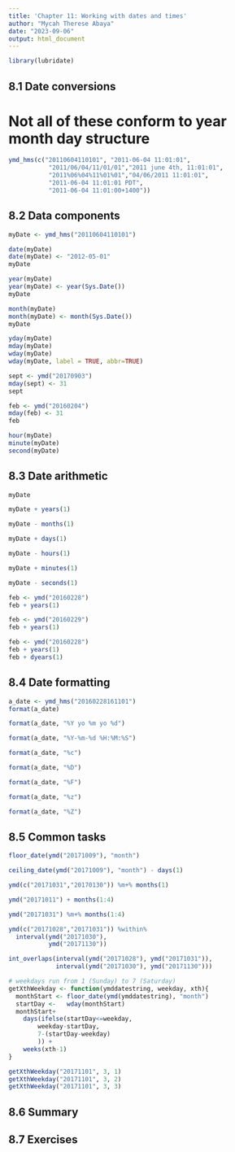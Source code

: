 ---
title: 'Chapter 11: Working with dates and times'
author: "Mycah Therese Abaya"
date: "2023-09-06"
output: html_document
---

```{r}
library(lubridate)
```

## 8.1 Date conversions

# Not all of these conform to year month day structure

```{r}
ymd_hms(c("20110604110101", "2011-06-04 11:01:01",
           "2011/06/04/11/01/01","2011 june 4th, 11:01:01",
           "2011%06%04%11%01%01","04/06/2011 11:01:01",
           "2011-06-04 11:01:01 PDT",
           "2011-06-04 11:01:00+1400"))
```

## 8.2 Data components

```{r}
myDate <- ymd_hms("20110604110101")
```

```{r}
date(myDate)
date(myDate) <- "2012-05-01"
myDate
```

```{r}
year(myDate)
year(myDate) <- year(Sys.Date())
myDate
```

```{r}
month(myDate)
month(myDate) <- month(Sys.Date())
myDate
```

```{r}
yday(myDate)
mday(myDate)
wday(myDate)
wday(myDate, label = TRUE, abbr=TRUE)
```

```{r}
sept <- ymd("20170903")
mday(sept) <- 31
sept

feb <- ymd("20160204")
mday(feb) <- 31
feb
```

```{r}
hour(myDate)
minute(myDate)
second(myDate)
```

## 8.3 Date arithmetic

```{r}
myDate
```

```{r}
myDate + years(1)
```

```{r}
myDate - months(1)
```

```{r}
myDate + days(1)
```

```{r}
myDate - hours(1)
```

```{r}
myDate + minutes(1)
```

```{r}
myDate - seconds(1)
```

```{r}
feb <- ymd("20160228")
feb + years(1)
```

```{r}
feb <- ymd("20160229")
feb + years(1)
```

```{r}
feb <- ymd("20160228")
feb + years(1)
feb + dyears(1)
```

## 8.4 Date formatting

```{r}
a_date <- ymd_hms("20160228161101")
format(a_date)
```

```{r}
format(a_date, "%Y yo %m yo %d")
```

```{r}
format(a_date, "%Y-%m-%d %H:%M:%S")
```

```{r}
format(a_date, "%c")
```

```{r}
format(a_date, "%D")
```

```{r}
format(a_date, "%F")
```

```{r}
format(a_date, "%z")
```

```{r}
format(a_date, "%Z")
```

## 8.5 Common tasks

```{r}
floor_date(ymd("20171009"), "month")
```

```{r}
ceiling_date(ymd("20171009"), "month") - days(1)
```

```{r}
ymd(c("20171031","20170130")) %m+% months(1)
```

```{r}
ymd("20171011") + months(1:4)
```

```{r}
ymd("20171031") %m+% months(1:4)
```

```{r}
ymd(c("20171028","20171031")) %within%
  interval(ymd("20171030"),
           ymd("20171130"))
```

```{r}
int_overlaps(interval(ymd("20171028"), ymd("20171031")),
             interval(ymd("20171030"), ymd("20171130")))
```


```{r} 
# weekdays run from 1 (Sunday) to 7 (Saturday)
getXthWeekday <- function(ymddatestring, weekday, xth){
  monthStart <- floor_date(ymd(ymddatestring), "month")
  startDay <-   wday(monthStart)
  monthStart+
    days(ifelse(startDay<=weekday,
        weekday-startDay,
        7-(startDay-weekday)
        )) +
    weeks(xth-1)
}

getXthWeekday("20171101", 3, 1)
getXthWeekday("20171101", 3, 2)
getXthWeekday("20171101", 3, 3)
```

## 8.6 Summary

## 8.7 Exercises
